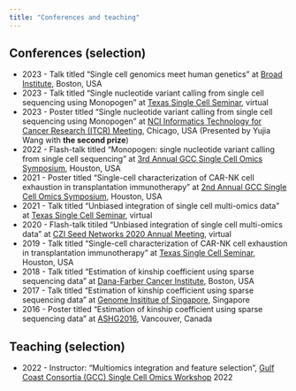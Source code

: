 ```yaml
---
title: "Conferences and teaching"
---
```


## Conferences (selection)
* 2023 - Talk titled "Single cell genomics meet human genetics" at [Broad Institute ](https://www.broadinstitute.org/), Boston, USA
* 2023 - Talk titled "Single nucleotide variant calling from single cell sequencing using Monopogen" at [Texas Single Cell Seminar](https://www.mdanderson.org/research/research-resources/core-facilities/cprit-single-core/events.html), virtual
* 2023 - Poster titled "Single nucleotide variant calling from single cell sequencing using Monopogen" at [NCI Informatics Technology for Cancer Research (ITCR) Meeting](https://itcr.cancer.gov/about-itcr/meetings), Chicago, USA (Presented by Yujia Wang with **the second prize**)
* 2022 - Flash-talk titled "Monopogen: single nucleotide variant calling from single cell sequencing" at [3rd Annual GCC Single Cell Omics Symposium](https://www.gulfcoastconsortia.org/home/research/single-cell-omics/), Houston, USA
* 2021 - Poster titled "Single-cell characterization of CAR-NK cell exhaustion in transplantation immunotherapy" at [2nd Annual GCC Single Cell Omics Symposium](https://www.gulfcoastconsortia.org/home/research/single-cell-omics/), Houston, USA 
* 2021 - Talk titled "Unbiased integration of single cell multi-omics data" at [Texas Single Cell Seminar](https://www.mdanderson.org/research/research-resources/core-facilities/cprit-single-core/events.html), virtual
* 2020 - Flash-talk titiled "Unbiased integration of single cell multi-omics data" at [CZI Seed Networks 2020 Annual Meeting](https://chanzuckerberg.com/science/meetings/), virtual
* 2019 - Talk titled "Single-cell characterization of CAR-NK cell exhaustion in transplantation immunotherapy" at [Texas Single Cell Seminar](https://www.mdanderson.org/research/research-resources/core-facilities/cprit-single-core/events.html), Houston, USA
* 2018 - Talk titled "Estimation of kinship coefficient using sparse sequencing data" at [Dana-Farber Cancer Institute](https://www.dana-farber.org/), Boston, USA
* 2017 - Talk titled "Estimation of kinship coefficient using sparse sequencing data" at [Genome Insititue of Singapore](https://www.a-star.edu.sg/gis), Singapore
* 2016 - Poster titled "Estimation of kinship coefficient using sparse sequencing data" at [ASHG2016](https://www.ashg.org/), Vancouver, Canada

## Teaching (selection)
* 2022 - Instructor: “Multiomics integration and feature selection”, [Gulf Coast Consortia (GCC) Single Cell Omics Workshop](https://www.gulfcoastconsortia.org/home/research/single-cell-omics/) 2022
